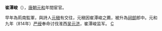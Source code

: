 {{Unreferenced|time=2022-02-12T03:33:08+00:00}}
'''崔潭峻'''（{{bd|?||?|}}），[[唐朝|唐朝]][[元和_(唐朝)|元和]]年間宦官。

早年為荊南監軍，與詩人[[元稹|元稹]]有交往，元稹因崔潭峻之薦，被升為[[禮部|祠部]]郎中。元和九年（814年）[[严绶|严绶]]奉命讨伐淮西[[吴元济|吴元济]]，崔潭峻监军。
{{唐朝人小作品}}
[[category:唐朝宦官|C]]